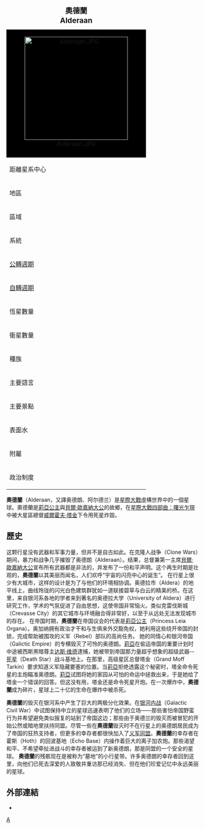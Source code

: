 {{noteTA
|G1=星球大戰
}}
{{for|現實世界中的天體|奧德蘭}}
{| class="toccolours wikitable floatright" style="width: 300px; margin: 0 0 1em 1em; border-collapse: collapse;"
|+ <big>'''奧德蘭<br />Alderaan
'''</big>
|-
| colspan="2" style="background: black; text-align: center;" |[[File:Alderaan.JPG|270px]]
|-
| colspan="2" style="text-align: center; background: black;" | 
|-
! 距離星系中心
| 小於5000[[光年|光年]]
|-
! 地區
| 核心世界
|-
! 區域
| 奧德蘭星區
|-
! 系統
| 奧德蘭星系
|-
! [[轨道周期|公轉週期]]
| 364[[天|天]] 
|-
! [[自轉週期|自轉週期]]
| 24[[小時|小時]]
|-
! 恆星數量
| 1
|-
! 衛星數量
| 1
|-
! 種族
| [[人類|人類]]<br />[[星際大戰物種列表#K|基里克人]]
|-
! 主要語言
| [[星系基本語|星系基本語]]
|-
! 主要景點
| 奧德蘭市
|-
! 表面水
| 70%
|-
! 附屬
| [[銀河共和國|銀河共和國]]，[[銀河帝國|銀河帝國]]
|-
! 政治制度
| [[君主立憲制|君主立憲制]]
|}
'''奧德蘭'''（Alderaan，又譯奥德朗、阿尔德兰）是[[星際大戰|星際大戰]]虛構世界中的一個星球。奧德蘭是[[莉亞公主|莉亞公主]]與[[星際大戰人物列表#O|貝爾·歐嘉納大公]]的故鄉，在[[星際大戰四部曲：曙光乍現|星際大戰四部曲：曙光乍現]]中被大星區總督[[威爾霍夫·塔金|威爾霍夫·塔金]]下令用死星炸毀。

==歷史==
这颗行星没有武器和军事力量，但并不是自古如此。在克隆人战争（Clone Wars）期间，暴力和战争几乎摧毁了奥德朗（Alderaan）。结果，总督兼第一主席[[星際大戰人物列表#O|貝爾·歐嘉納大公]]宣布所有武器都是非法的，并发布了一份和平声明。这个再生时期是壮观的，'''奧德蘭'''以其美丽而闻名，人们欢呼“宇宙的闪亮中心的诞生”。
在行星上很少有大城市，这样的设计是为了与他们的环境相协调。奥德拉市（Aldera）的地平线上，曲线玲珑的闪光白色建筑群犹如一道联接碧草与白云的精美的桥。在这里，来自银河系各地的学者来到著名的奥德拉大学（University of Aldera）进行研究工作，学术的气氛促进了自由思想，这使帝国非常恼火。类似克雷伐斯城（Crevasse City）的其它城市与环境融合得非常好，以至于从远处无法发现城市的存在。
在帝国时期，'''奧德蘭'''在帝国议会的代表是[[莉亞公主|莉亞公主]]（Princess Leia Organa）。奥加纳拥有政治才干和与生俱来外交豁免权，她利用这些绕开帝国的封锁，完成帮助被围攻的义军（Rebel）部队的高尚任务。
她的同情心和银河帝国（Galictic Empire）的专横毁灭了可怜的奥德朗。[[莉亞公主|莉亞]]在偷运帝国的重要计划时中途被西斯黑暗尊主[[达斯·维德|达斯·维德]]逮捕，她被带到帝国那力量超乎想象的超级武器--[[死星|死星]]（Death Star）战斗基地上。在那里，高级星区总督塔金（Grand Moff Tarkin）要求知道义军隐藏要塞的位置。当[[莉亞公主|莉亞]]拒绝透露这个秘密时，塔金命令死星的主炮瞄准奥德朗。[[莉亞公主|莉亞]]试图将她的家园从可怕的命运中拯救出来，于是她给了塔金一个错误的回答。但这没有用，塔金还是命令死星开炮。在一次爆炸中，'''奧德蘭'''成为碎片，星球上二十亿的生命在爆炸中被杀死。

'''奧德蘭'''的毁灭在银河系中产生了巨大的两极分化效果。在[[银河内战|银河内战]]（Galactic Civil War）中试图保持中立的星球迅速表明了他们的立场——那些害怕帝国野蛮行为并希望避免类似报复的站到了帝国这边；那些由于奥德兰的毁灭而被冒犯的开始公然或暗地里扶持同盟。尽管一些在'''奧德蘭'''毁灭时不在行星上的奥德朗居民成为了帝国的狂热支持者，但更多的幸存者都很快加入了[[义军同盟|义军同盟]]。'''奧德蘭'''的幸存者在霍斯（Hoth）的回波基地（Echo Base）内操作着巨大的离子加农炮。那些渴望和平、不希望牵扯进战斗的幸存者被运到了新奥德朗，那是同盟的一个安全的星球。
'''奧德蘭'''的残骸现在是被称为“墓地”的小行星带。许多奥德朗的幸存者回到这里，向他们已死去深爱的人致敬并重访那已经消失、但在他们珍爱记忆中永远美丽的星球。

==外部連結==
* {{sww|Alderaan}}

{{星際大戰宇宙}}

[[Category:星球大戰中的行星|A]]